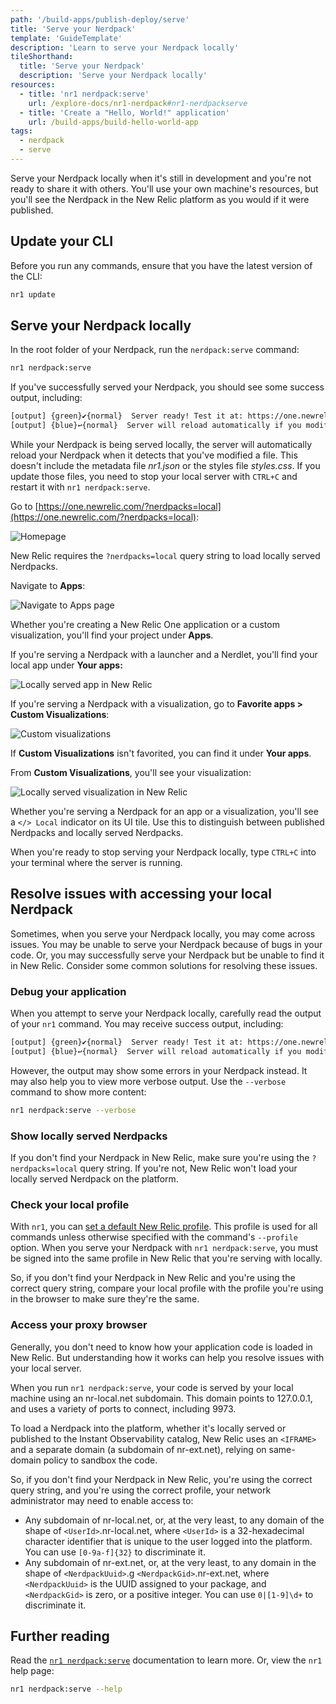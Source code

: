 ```yaml
---
path: '/build-apps/publish-deploy/serve'
title: 'Serve your Nerdpack'
template: 'GuideTemplate'
description: 'Learn to serve your Nerdpack locally'
tileShorthand:
  title: 'Serve your Nerdpack'
  description: 'Serve your Nerdpack locally'
resources:
  - title: 'nr1 nerdpack:serve'
    url: /explore-docs/nr1-nerdpack#nr1-nerdpackserve
  - title: 'Create a "Hello, World!" application'
    url: /build-apps/build-hello-world-app
tags:
  - nerdpack
  - serve
---
```


<Intro>

Serve your Nerdpack locally when it's still in development and you're not ready to share it with others. You'll use your own machine's resources, but you'll see the Nerdpack in the New Relic platform as you would if it were published.

</Intro>

## Update your CLI

Before you run any commands, ensure that you have the latest version of the CLI:

```sh
nr1 update
```

## Serve your Nerdpack locally

<Steps>

<Step>

In the root folder of your Nerdpack, run the `nerdpack:serve` command:

```sh
nr1 nerdpack:serve
```

If you've successfully served your Nerdpack, you should see some success output, including:

```sh
[output] {green}✔{normal}  Server ready! Test it at: https://one.newrelic.com/?nerdpacks=local
[output] {blue}↩{normal}  Server will reload automatically if you modify any file!
```

While your Nerdpack is being served locally, the server will automatically reload your Nerdpack when it detects that you've modified a file. This doesn't include the metadata file _nr1.json_ or the styles file _styles.css_. If you update those files, you need to stop your local server with `CTRL+C` and restart it with `nr1 nerdpack:serve`.

</Step>

<Step>

Go to [https://one.newrelic.com/?nerdpacks=local](https://one.newrelic.com/?nerdpacks=local):

![Homepage](../../../images/serve-publish-subscribe/home.png)

New Relic requires the `?nerdpacks=local` query string to load locally served Nerdpacks.

</Step>

<Step>

Navigate to **Apps**:

![Navigate to Apps page](../../../images/serve-publish-subscribe/nav-to-apps.png)

Whether you're creating a New Relic One application or a custom visualization, you'll find your project under **Apps**.

</Step>

<Step>

If you're serving a Nerdpack with a launcher and a Nerdlet, you'll find your local app under **Your apps:**

![Locally served app in New Relic](../../../images/serve-publish-subscribe/local-app.png)

If you're serving a Nerdpack with a visualization, go to **Favorite apps > Custom Visualizations**:

![Custom visualizations](../../../images/serve-publish-subscribe/custom-viz.png)

<Callout variant="tip">

If **Custom Visualizations** isn't favorited, you can find it under **Your apps**.

</Callout>

From **Custom Visualizations**, you'll see your visualization:

![Locally served visualization in New Relic](../../../images/serve-publish-subscribe/local-visualization.png)

Whether you're serving a Nerdpack for an app or a visualization, you'll see a `</> Local` indicator on its UI tile. Use this to distinguish between published Nerdpacks and locally served Nerdpacks.

</Step>

<Step>

When you're ready to stop serving your Nerdpack locally, type `CTRL+C` into your terminal where the server is running.

</Step>

</Steps>

## Resolve issues with accessing your local Nerdpack

Sometimes, when you serve your Nerdpack locally, you may come across issues. You may be unable to serve your Nerdpack because of bugs in your code. Or, you may successfully serve your Nerdpack but be unable to find it in New Relic. Consider some common solutions for resolving these issues.

### Debug your application

When you attempt to serve your Nerdpack locally, carefully read the output of your `nr1` command. You may receive success output, including:

```sh
[output] {green}✔{normal}  Server ready! Test it at: https://one.newrelic.com/?nerdpacks=local
[output] {blue}↩{normal}  Server will reload automatically if you modify any file!
```

However, the output may show some errors in your Nerdpack instead. It may also help you to view more verbose output. Use the `--verbose` command to show more content:

```sh
nr1 nerdpack:serve --verbose
```

### Show locally served Nerdpacks

If you don't find your Nerdpack in New Relic, make sure you're using the `?nerdpacks=local` query string. If you're not, New Relic won't load your locally served Nerdpack on the platform.

### Check your local profile

With `nr1`, you can [set a default New Relic profile](/explore-docs/nr1-common#nr1-profiles). This profile is used for all commands unless otherwise specified with the command's `--profile` option. When you serve your Nerdpack with `nr1 nerdpack:serve`, you must be signed into the same profile in New Relic that you're serving with locally.

So, if you don't find your Nerdpack in New Relic and you're using the correct query string, compare your local profile with the profile you're using in the browser to make sure they're the same.

### Access your proxy browser

Generally, you don't need to know how your application code is loaded in New Relic. But understanding how it works can help you resolve issues with your local server.

When you run `nr1 nerdpack:serve`, your code is served by your local machine using an nr-local.net subdomain. This domain points to 127.0.0.1, and uses a variety of ports to connect, including 9973.

To load a Nerdpack into the platform, whether it's locally served or published to the Instant Observability catalog, New Relic uses an `<IFRAME>` and a separate domain (a subdomain of nr-ext.net), relying on same-domain policy to sandbox the code.

So, if you don't find your Nerdpack in New Relic, you're using the correct query string, and you're using the correct profile, your network administrator may need to enable access to:

- Any subdomain of nr-local.net, or, at the very least, to any domain of the shape of `<UserId>`.nr-local.net, where `<UserId>` is a 32-hexadecimal character identifier that is unique to the user logged into the platform. You can use `[0-9a-f]{32}` to discriminate it.
- Any subdomain of nr-ext.net, or, at the very least, to any domain in the shape of `<NerdpackUuid>`.g `<NerdpackGid>`.nr-ext.net, where `<NerdpackUuid>` is the UUID assigned to your package, and `<NerdpackGid>` is zero, or a positive integer. You can use `0|[1-9]\d+` to discriminate it.

## Further reading

Read the [`nr1 nerdpack:serve`](/explore-docs/nr1-nerdpack#nr1-nerdpackserve) documentation to learn more. Or, view the `nr1` help page:

```sh
nr1 nerdpack:serve --help
```
